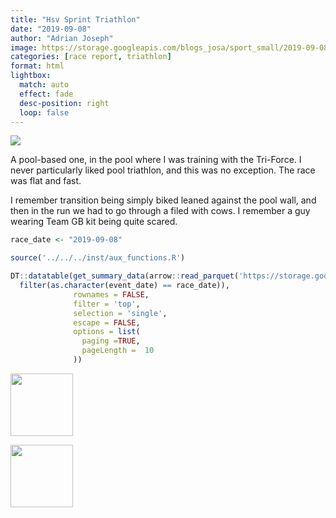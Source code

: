 ```yaml
---
title: "Hsv Sprint Triathlon"
date: "2019-09-08"
author: "Adrian Joseph"
image: https://storage.googleapis.com/blogs_josa/sport_small/2019-09-08_HSV_SPRINT_TRIATHLON/img/00.png
categories: [race report, triathlon]
format: html
lightbox:
  match: auto
  effect: fade
  desc-position: right
  loop: false
---
```

![](https://storage.googleapis.com/blogs_josa/sport_small/2019-09-08_HSV_SPRINT_TRIATHLON/img/00.png)

A pool-based one, in the pool where I was training with the Tri-Force. I never particularly liked pool triathlon, and this was no exception. The race was flat and fast.

I remember transition being simply biked leaned against the pool wall, and then in the run we had to go through a filed with cows. I remember a guy wearing Team GB kit being quite scared.

```r
race_date <- "2019-09-08"

source('../../../inst/aux_functions.R')

DT::datatable(get_summary_data(arrow::read_parquet('https://storage.googleapis.com/blogs_josa/sport/parquets/main_dataset.parquet') |>
  filter(as.character(event_date) == race_date)),
              rownames = FALSE,
              filter = 'top',
              selection = 'single',
              escape = FALSE,
              options = list(
                paging =TRUE,
                pageLength =  10
              ))
```



::: {layout-ncol=4}
![](https://storage.googleapis.com/blogs_josa/sport_small/2019-09-08_HSV_SPRINT_TRIATHLON/img/00.png){ width="100" group="hi" }

![](https://storage.googleapis.com/blogs_josa/sport_small/2019-09-08_HSV_SPRINT_TRIATHLON/img/01.png){ width="100" group="hi" }


:::
